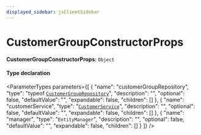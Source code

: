 ```yaml
---
displayed_sidebar: jsClientSidebar
---
```



# CustomerGroupConstructorProps

 **CustomerGroupConstructorProps**: `Object`

#### Type declaration

<ParameterTypes parameters={[
  {
    "name": "customerGroupRepository",
    "type": "typeof [`CustomerGroupRepository`](../../modules/internal.mdx#customergrouprepository)",
    "description": "",
    "optional": false,
    "defaultValue": "",
    "expandable": false,
    "children": []
  },
  {
    "name": "customerService",
    "type": "[`CustomerService`](../classes/internal.internal.CustomerService.mdx)",
    "description": "",
    "optional": false,
    "defaultValue": "",
    "expandable": false,
    "children": []
  },
  {
    "name": "manager",
    "type": "`EntityManager`",
    "description": "",
    "optional": false,
    "defaultValue": "",
    "expandable": false,
    "children": []
  }
]} />
